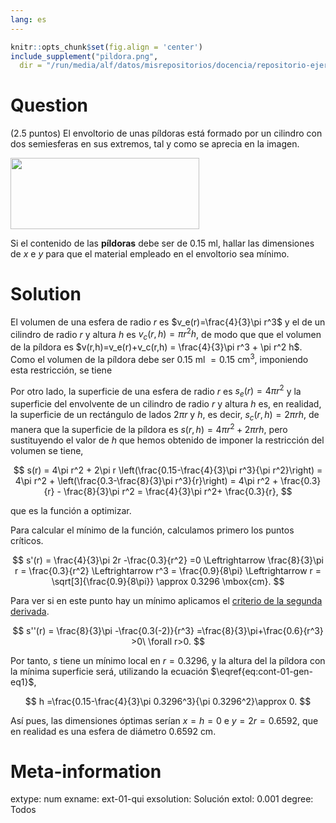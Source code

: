 ```yaml
---
lang: es
---
```


```r
knitr::opts_chunk$set(fig.align = 'center')
include_supplement("pildora.png",
  dir = "/run/media/alf/datos/misrepositorios/docencia/repositorio-ejercicios/img/", recursive = TRUE)
```

Question
========
(2.5 puntos) El envoltorio de unas píldoras está formado por un cilindro con dos semiesferas en sus extremos, tal y como se aprecia en la imagen. 

![](pildora.png){width=8cm height=3cm}

Si el contenido de las **píldoras** debe ser de $0.15$ ml, hallar las dimensiones de $x$ e $y$ para que el material empleado en el envoltorio sea mínimo.

Solution
========
El volumen de una esfera de radio $r$ es $v_e(r)=\frac{4}{3}\pi r^3$ y el de un cilindro de radio $r$ y altura $h$ es $v_c(r,h)=\pi r^2 h$, de modo que que el volumen de la píldora es $v(r,h)=v_e(r)+v_c(r,h) = \frac{4}{3}\pi r^3 + \pi r^2 h$. Como el volumen de la píldora debe ser $0.15$  ml $=0.15$ cm$^3$, imponiendo esta restricción, se tiene

\begin{equation}\label{eq:cont-01-gen-eq1}
v(r,h)=\frac{4}{3}\pi r^3 + \pi r^2 h = 0.15 \Leftrightarrow h = \frac{0.15-\frac{4}{3}\pi r^3}{\pi r^2}.
\end{equation}


Por otro lado, la superficie de una esfera de radio $r$ es $s_e(r)=4\pi r^2$ y la superficie del envolvente de un cilindro de radio $r$ y altura $h$ es, en realidad, la superficie de un rectángulo de lados $2\pi r$ y $h$, es decir, $s_c(r,h) = 2\pi r h$, de manera que la superficie de la píldora es $s(r,h) = 4\pi r^2+2\pi r h$, pero sustituyendo el valor de $h$ que hemos obtenido de imponer la restricción del volumen se tiene,

$$
s(r) = 4\pi r^2 + 2\pi r \left(\frac{0.15-\frac{4}{3}\pi r^3}{\pi r^2}\right) = 4\pi r^2 + \left(\frac{0.3-\frac{8}{3}\pi r^3}{r}\right) = 4\pi r^2 + \frac{0.3}{r} - \frac{8}{3}\pi r^2 = \frac{4}{3}\pi r^2+ \frac{0.3}{r},
$$

que es la función a optimizar.

Para calcular el mínimo de la función, calculamos primero los puntos críticos.

$$
s'(r) = \frac{4}{3}\pi 2r -\frac{0.3}{r^2} =0 \Leftrightarrow \frac{8}{3}\pi r = \frac{0.3}{r^2} \Leftrightarrow r^3 = \frac{0.9}{8\pi} \Leftrightarrow r = \sqrt[3]{\frac{0.9}{8\pi}} \approx 0.3296 \mbox{cm}.
$$

Para ver si en este punto hay un mínimo aplicamos el [criterio de la segunda derivada](https://aprendeconalf.es/analisis-manual/derivadas.html#thm-concavidad).

$$
s''(r) = \frac{8}{3}\pi -\frac{0.3(-2)}{r^3} =\frac{8}{3}\pi+\frac{0.6}{r^3} >0\ \forall r>0.
$$

Por tanto, $s$ tiene un mínimo local en $r=0.3296$, y la altura del la píldora con la mínima superficie será, utilizando la ecuación $\eqref{eq:cont-01-gen-eq1}$, 

$$
h =\frac{0.15-\frac{4}{3}\pi 0.3296^3}{\pi 0.3296^2}\approx 0.
$$

Así pues, las dimensiones óptimas serían $x=h=0$ e $y=2r=0.6592$, que en realidad es una esfera de diámetro $0.6592$ cm.

Meta-information
================
extype: num
exname: ext-01-qui
exsolution: Solución
extol: 0.001
degree: Todos
